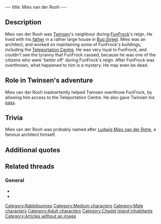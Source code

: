 ---
title: Mies van der Rooh
---

{{Character|
Name=Mies van der Rooh|
Image=DIVERS.gif|
Race=[[Rabbibunny]]|
Gender=Male|
Size=Medium|
Age=Adult}}

{{Quote|
Quote=I was put in charge of verifying this building because it was built over ruins that are marked with a strange symbol. It seems that a mad man is attacking different sites also marked with the same symbol. All this extra work has really ruined my weekend! We're really worried about the Teleportation Centre: it's weak point is situated on the left, right after the first guard post.|
Character=Mies van der Rooh}}

==Description==
Mies van der Rooh was [[Twinsen]]'s neighbour during [[FunFrock]]'s reign. He lived with his [[Mies van der Rooh's father|father]] in a rather large house in [[Bug Street]]. Mies was an architect, and worked on maintaining some of FunFrock's buildings, including the [[Teleportation Centre]]. He was very loyal to FunFrock, and couldn't see the tyranny that FunFrock caused, because he was one of the citizens who were 'better off' during FunFrock's reign. After FunFrock was overthrown, what happened to him is a mystery. He may even be dead.

==Role in Twinsen's adventure==
Mies van der Rooh inadvertently helped Twinsen overthrow FunFrock, by allowing him access to the Teleportation Centre. He also gave Twinsen his [[Mies van der Rooh's pass|pass]].

==Trivia==
Mies van der Rooh was probably named after [http://en.wikipedia.org/wiki/Mies_van_der_rohe Ludwig Mies van der Rohe], a famous architect himself.

==Additional quotes==
{{Quote|
Quote=You will need my card to get into the centre. It is on the drawing table. If you do succeed in catching this vandal with his weird Horn, I would appreciate it if you would kick his rear end for me.|
Character=Mies van der Rooh}}
{{Quote|
Quote=My dear and respected Dr FunFrock. I took the plans of the Teleportation Center home with me, to work on them over the weekend. I will bring them back on monday. Signed: Mies van der Rooh, Architect, Bug Street, Citadel Island.|
Character=The note in FunFrock's safe}}
{{Quote|
Quote=I am updating the works of my defunct son. Certain plans here date back from the time when he rebuilt the island's network of sewers.|
Character=Mies van der Rooh's father}}

==Related threads==
===General===
* {{thread|id=10195|title=Interesting LBA facts [Discuss]}}
* {{thread|id=2886|title=Dad! Do you have a key with you?}}

[[Category:Rabbibunnies]]
[[Category:Medium characters]]
[[Category:Male characters]]
[[Category:Adult characters]]
[[Category:Citadel Island inhabitants]]
[[Category:Articles without an image]]